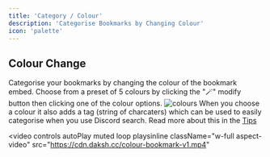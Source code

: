 ```yaml
---
title: 'Category / Colour'
description: 'Categorise Bookmarks by Changing Colour'
icon: 'palette'
---
```


## Colour Change
Categorise your bookmarks by changing the colour of the bookmark embed. Choose from a preset of 5 colours by clicking the "🪄" modify button then clicking one of the colour options.
![colours](/images/colours.png)
When you choose a colour it also adds a tag (string of charcaters) which can be used to easily categorise when you use Discord search. Read more about this in the [Tips](/)

<video
    controls
    autoPlay
    muted
    loop
    playsinline
    className="w-full aspect-video"
    src="https://cdn.daksh.cc/colour-bookmark-v1.mp4"
></video>